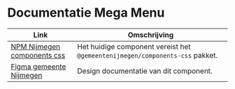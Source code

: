 # Documentatie Mega Menu

| Link                                                                                                                                           | Omschrijving                                                    |
| ---------------------------------------------------------------------------------------------------------------------------------------------- | --------------------------------------------------------------- |
| [NPM Nijmegen components css](https://www.npmjs.com/package/@gemeentenijmegen/components-css)                                      | Het huidige component vereist het `@gemeentenijmegen/components-css` pakket. |
| [Figma gemeente Nijmegen](https://www.figma.com/design/g3AieWAFD3NtkbDDTTFC30/Novio---Nijmegen-Design-System?node-id=6893-191427&p=f&t=fosMoaAaztNs9SZw-0) | Design documentatie van dit component.    
